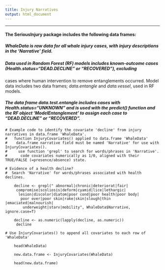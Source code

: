 ```yaml
---
title: Injury Narratives
output: html_document
---
```

***
#### The SeriousInjury package includes the following data frames:

##### *WhaleData* is raw data for all whale injury cases, with injury descriptions in the 'Narrative' field. 

##### Data used in Random Forest (RF) models includes known-outcome cases (Health.status="DEAD.DECLINE" or "RECOVERED"), excluding
cases where human intervention to remove entanglements occurred. Model data includes two data frames; *data.entangle* and *data.vessel*,
used in RF models.

##### The data frame *data.test.entangle* includes cases with Health.status="UNKNOWN" and is used with the predict() function and the RF object 'ModelEntanglement' to assign each case to "DEAD.DECLINE" or "RECOVERED".

```
# Example code to identify the covariate 'decline' from injury narratives in data.frame 'WhaleData'.
#   function InjuryCovariates() applied to data.frame 'WhaleData'
#    data.frame narrative field must be named 'Narrative' for use with InjuryCovariates().
#     use function 'grepl' to search for words/phrases in 'Narrative'.
#      code covariates numerically as 1/0, aligned with their TRUE/FALSE (=presence/absence) state.

# Evidence of a health decline? 
#  Search 'Narrative' for words/phrases associated with health declines.
    
    decline <- grepl(" abnormal|chronic|deteriorat|fair|
     compromise|scoliosis|deform|cyamid|lice|lethargic|
      lesion|discolor|diatom|poor cond|poor health|poor body|
       poor over|poor skin|rake|skin|slough|thin |emaciated|malnourish|
        underweight|starv|mobility", WhaleData$Narrative, ignore.case=T)
    
    decline <- as.numeric(lapply(decline, as.numeric))
     decline
    
# Use InjuryCovariates() to append all covariates to each row of 'WhaleData' 
    
    head(WhaleData)

    new.data.frame <- InjuryCovariates(WhaleData)

    head(new.data.frame)
```

